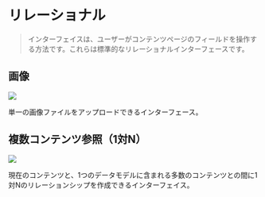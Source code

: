 # リレーショナル

> インターフェイスは、ユーザーがコンテンツページのフィールドを操作する方法です。これらは標準的なリレーショナルインターフェースです。

## 画像

<p class="nx-mt-6 nx-leading-7 first:nx-mt-0">
  <img
    src="https://cdn.collections.dev/docs/image.png"
    style={{ boxShadow: '0 0 6px #17294033', borderRadius: '4px' }}
  />
</p>

単一の画像ファイルをアップロードできるインターフェース。

## 複数コンテンツ参照（1対N）

<p class="nx-mt-6 nx-leading-7 first:nx-mt-0">
  <img
    src="https://cdn.collections.dev/docs/one-to-many.png"
    style={{ boxShadow: '0 0 6px #17294033', borderRadius: '4px' }}
  />
</p>

現在のコンテンツと、1つのデータモデルに含まれる多数のコンテンツとの間に1対Nのリレーションシップを作成できるインターフェイス。
